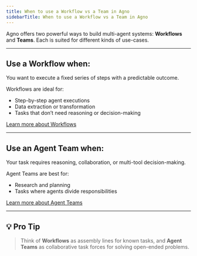 ```yaml
---
title: When to use a Workflow vs a Team in Agno
sidebarTitle: When to use a Workflow vs a Team in Agno
---
```


Agno offers two powerful ways to build multi-agent systems: **Workflows** and **Teams**. Each is suited for different kinds of use-cases.

---

## Use a Workflow when:

You want to execute a fixed series of steps with a predictable outcome.

Workflows are ideal for:

- Step-by-step agent executions
- Data extraction or transformation
- Tasks that don’t need reasoning or decision-making

[Learn more about Workflows](https://docs.agno.com/workflows/introduction)

---

## Use an Agent Team when:

Your task requires reasoning, collaboration, or multi-tool decision-making.

Agent Teams are best for:

- Research and planning
- Tasks where agents divide responsibilities

[Learn more about Agent Teams](https://docs.agno.com/teams/introduction)

---

## 💡 Pro Tip

> Think of **Workflows** as assembly lines for known tasks,
> and **Agent Teams** as collaborative task forces for solving open-ended problems.